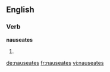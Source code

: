 ==English==

===Verb===
'''nauseates'''

# {{en-third-person singular of|nauseate}}

[[de:nauseates]]
[[fr:nauseates]]
[[vi:nauseates]]